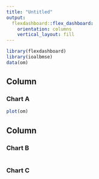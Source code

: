 ```yaml
---
title: "Untitled"
output: 
  flexdashboard::flex_dashboard:
    orientation: columns
    vertical_layout: fill
---
```


```r
library(flexdashboard)
library(ioalbmse)
data(om)
```

Column {data-width=650}
-----------------------------------------------------------------------

### Chart A

```r
plot(om)
```

Column {data-width=350}
-----------------------------------------------------------------------

### Chart B

```r

```

### Chart C

```r

```
